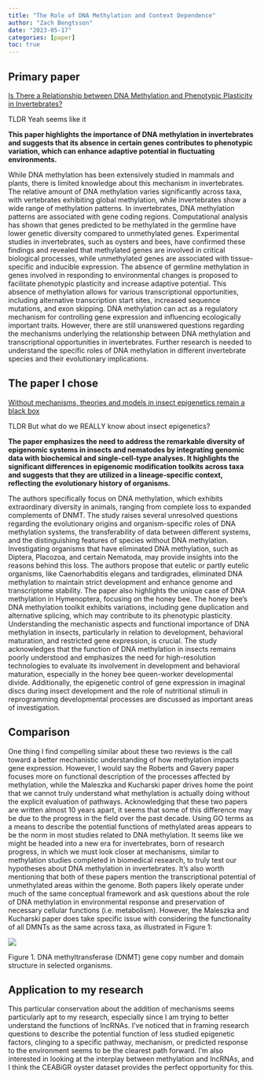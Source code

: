 ```yaml
---
title: "The Role of DNA Methylation and Context Dependence"
author: "Zach Bengtsson"
date: "2023-05-17"
categories: [paper]
toc: true
---
```


## Primary paper

[Is There a Relationship between DNA Methylation and Phenotypic Plasticity in Invertebrates?](https://www.ncbi.nlm.nih.gov/pmc/articles/PMC3249382/)

TLDR Yeah seems like it

**This paper highlights the importance of DNA methylation in invertebrates and suggests that its absence in certain genes contributes to phenotypic variation, which can enhance adaptive potential in fluctuating environments.**

While DNA methylation has been extensively studied in mammals and plants, there is limited knowledge about this mechanism in invertebrates. The relative amount of DNA methylation varies significantly across taxa, with vertebrates exhibiting global methylation, while invertebrates show a wide range of methylation patterns. In invertebrates, DNA methylation patterns are associated with gene coding regions. Computational analysis has shown that genes predicted to be methylated in the germline have lower genetic diversity compared to unmethylated genes. Experimental studies in invertebrates, such as oysters and bees, have confirmed these findings and revealed that methylated genes are involved in critical biological processes, while unmethylated genes are associated with tissue-specific and inducible expression. The absence of germline methylation in genes involved in responding to environmental changes is proposed to facilitate phenotypic plasticity and increase adaptive potential. This absence of methylation allows for various transcriptional opportunities, including alternative transcription start sites, increased sequence mutations, and exon skipping. DNA methylation can act as a regulatory mechanism for controlling gene expression and influencing ecologically important traits. However, there are still unanswered questions regarding the mechanisms underlying the relationship between DNA methylation and transcriptional opportunities in invertebrates. Further research is needed to understand the specific roles of DNA methylation in different invertebrate species and their evolutionary implications.

## The paper I chose

[Without mechanisms, theories and models in insect epigenetics remain a black box](https://www.sciencedirect.com/science/article/pii/S0168952522001123)

TLDR But what do we REALLY know about insect epigenetics?

**The paper emphasizes the need to address the remarkable diversity of epigenomic systems in insects and nematodes by integrating genomic data with biochemical and single-cell-type analyses. It highlights the significant differences in epigenomic modification toolkits across taxa and suggests that they are utilized in a lineage-specific context, reflecting the evolutionary history of organisms.**

The authors specifically focus on DNA methylation, which exhibits extraordinary diversity in animals, ranging from complete loss to expanded complements of DNMT. The study raises several unresolved questions regarding the evolutionary origins and organism-specific roles of DNA methylation systems, the transferability of data between different systems, and the distinguishing features of species without DNA methylation. Investigating organisms that have eliminated DNA methylation, such as Diptera, Placozoa, and certain Nematoda, may provide insights into the reasons behind this loss. The authors propose that eutelic or partly eutelic organisms, like Caenorhabditis elegans and tardigrades, eliminated DNA methylation to maintain strict development and enhance genome and transcriptome stability. The paper also highlights the unique case of DNA methylation in Hymenoptera, focusing on the honey bee. The honey bee's DNA methylation toolkit exhibits variations, including gene duplication and alternative splicing, which may contribute to its phenotypic plasticity. Understanding the mechanistic aspects and functional importance of DNA methylation in insects, particularly in relation to development, behavioral maturation, and restricted gene expression, is crucial. The study acknowledges that the function of DNA methylation in insects remains poorly understood and emphasizes the need for high-resolution technologies to evaluate its involvement in development and behavioral maturation, especially in the honey bee queen-worker developmental divide. Additionally, the epigenetic control of gene expression in imaginal discs during insect development and the role of nutritional stimuli in reprogramming developmental processes are discussed as important areas of investigation.

## Comparison

One thing I find compelling similar about these two reviews is the call toward a better mechanistic understanding of how methylation impacts gene expression. However, I would say the Roberts and Gavery paper focuses more on functional description of the processes affected by methylation, while the Maleszka and Kucharski paper drives home the point that we cannot truly understand what methylation is actually doing without the explicit evaluation of pathways. Acknowledging that these two papers are written almost 10 years apart, it seems that some of this difference may be due to the progress in the field over the past decade. Using GO terms as a means to describe the potential functions of methylated areas appears to be the norm in most studies related to DNA methylation. It seems like we might be headed into a new era for invertebrates, born of research progress, in which we must look closer at mechanisms, similar to methylation studies completed in biomedical research, to truly test our hypotheses about DNA methylation in invertebrates. It's also worth mentioning that both of these papers mention the transcriptional potential of unmethylated areas within the genome. Both papers likely operate under much of the same conceptual framework and ask questions about the role of DNA methylation in environmental response and preservation of necessary cellular functions (i.e. metabolism). However, the Maleszka and Kucharski paper does take specific issue with considering the functionality of all DMNTs as the same across taxa, as illustrated in Figure 1:

![](DMNT-differences.jpg)

Figure 1. DNA methyltransferase (DNMT) gene copy number and domain structure in selected organisms.

## Application to my research

This particular conservation about the addition of mechanisms seems particularly apt to my research, especially since I am trying to better understand the functions of lncRNAs. I've noticed that in framing research questions to describe the potential function of less studied epigenetic factors, clinging to a specific pathway, mechanism, or predicted response to the environment seems to be the clearest path forward. I'm also interested in looking at the interplay between methylation and lncRNAs, and I think the CEABiGR oyster dataset provides the perfect opportunity for this.
